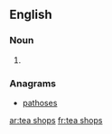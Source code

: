 
==English==

===Noun===
{{head|en|plural}}

# {{plural of|tea shop|lang=en|nocat=1}}

===Anagrams===
* [[pathoses#English|pathoses]]

[[ar:tea shops]]
[[fr:tea shops]]